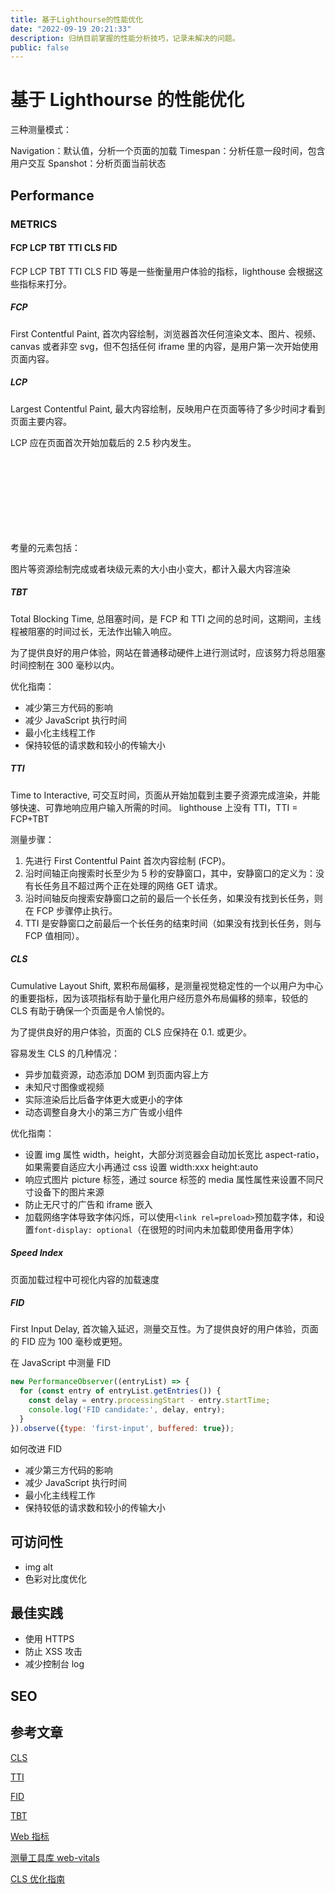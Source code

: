 ```yaml
---
title: 基于Lighthourse的性能优化
date: "2022-09-19 20:21:33"
description: 归纳目前掌握的性能分析技巧，记录未解决的问题。
public: false
---
```


# 基于 Lighthourse 的性能优化

三种测量模式：

Navigation：默认值，分析一个页面的加载
Timespan：分析任意一段时间，包含用户交互
Spanshot：分析页面当前状态

## Performance

### METRICS

#### FCP LCP TBT TTI CLS FID

FCP LCP TBT TTI CLS FID 等是一些衡量用户体验的指标，lighthouse 会根据这些指标来打分。

##### FCP

First Contentful Paint, 首次内容绘制，浏览器首次任何渲染文本、图片、视频、canvas 或者非空 svg，但不包括任何 iframe 里的内容，是用户第一次开始使用页面内容。

##### LCP

Largest Contentful Paint, 最大内容绘制，反映用户在页面等待了多少时间才看到页面主要内容。

LCP 应在页面首次开始加载后的 2.5 秒内发生。

考量的元素包括：<img> <svg> <image> <video> css的url()函数  包含文本节点或其他行内级文本元素的块级元素

图片等资源绘制完成或者块级元素的大小由小变大，都计入最大内容渲染

##### TBT

Total Blocking Time, 总阻塞时间，是 FCP 和 TTI 之间的总时间，这期间，主线程被阻塞的时间过长，无法作出输入响应。

为了提供良好的用户体验，网站在普通移动硬件上进行测试时，应该努力将总阻塞时间控制在 300 毫秒以内。

优化指南：

- 减少第三方代码的影响
- 减少 JavaScript 执行时间
- 最小化主线程工作
- 保持较低的请求数和较小的传输大小

##### TTI

Time to Interactive, 可交互时间，页面从开始加载到主要子资源完成渲染，并能够快速、可靠地响应用户输入所需的时间。
lighthouse 上没有 TTI，TTI = FCP+TBT

测量步骤：

1. 先进行 First Contentful Paint 首次内容绘制 (FCP)。
2. 沿时间轴正向搜索时长至少为 5 秒的安静窗口，其中，安静窗口的定义为：没有长任务且不超过两个正在处理的网络 GET 请求。
3. 沿时间轴反向搜索安静窗口之前的最后一个长任务，如果没有找到长任务，则在 FCP 步骤停止执行。
4. TTI 是安静窗口之前最后一个长任务的结束时间（如果没有找到长任务，则与 FCP 值相同）。

##### CLS

Cumulative Layout Shift, 累积布局偏移，是测量视觉稳定性的一个以用户为中心的重要指标，因为该项指标有助于量化用户经历意外布局偏移的频率，较低的 CLS 有助于确保一个页面是令人愉悦的。

为了提供良好的用户体验，页面的 CLS 应保持在 0.1. 或更少。

容易发生 CLS 的几种情况：

- 异步加载资源，动态添加 DOM 到页面内容上方
- 未知尺寸图像或视频
- 实际渲染后比后备字体更大或更小的字体
- 动态调整自身大小的第三方广告或小组件

优化指南：

- 设置 img 属性 width，height，大部分浏览器会自动加长宽比 aspect-ratio，如果需要自适应大小再通过 css 设置 width:xxx height:auto
- 响应式图片 picture 标签，通过 source 标签的 media 属性属性来设置不同尺寸设备下的图片来源
- 防止无尺寸的广告和 iframe 嵌入
- 加载网络字体导致字体闪烁，可以使用`<link rel=preload>`预加载字体，和设置`font-display: optional`（在很短的时间内未加载即使用备用字体）

##### Speed Index

页面加载过程中可视化内容的加载速度

##### FID

First Input Delay, 首次输入延迟，测量交互性。为了提供良好的用户体验，页面的 FID 应为 100 毫秒或更短。

在 JavaScript 中测量 FID

```javaScript
new PerformanceObserver((entryList) => {
  for (const entry of entryList.getEntries()) {
    const delay = entry.processingStart - entry.startTime;
    console.log('FID candidate:', delay, entry);
  }
}).observe({type: 'first-input', buffered: true});
```

如何改进 FID

- 减少第三方代码的影响
- 减少 JavaScript 执行时间
- 最小化主线程工作
- 保持较低的请求数和较小的传输大小

## 可访问性

- img alt
- 色彩对比度优化

## 最佳实践

- 使用 HTTPS
- 防止 XSS 攻击
- 减少控制台 log

## SEO

## 参考文章

[CLS](https://web.dev/cls/)

[TTI](https://web.dev/tti/)

[FID](https://web.dev/fid/)

[TBT](https://web.dev/lighthouse-total-blocking-time/)

[Web 指标](https://web.dev/vitals/)

[测量工具库 web-vitals](https://github.com/GoogleChrome/web-vitals)

[CLS 优化指南](https://web.dev/optimize-cls/?utm_source=lighthouse&utm_medium=devtools#%E5%AF%BC%E8%87%B4%E6%97%A0%E6%A0%B7%E5%BC%8F%E6%96%87%E6%9C%AC%E9%97%AA%E7%83%81-fout%E4%B8%8D%E5%8F%AF%E8%A7%81%E6%96%87%E6%9C%AC%E9%97%AA%E7%83%81-foit-%E7%9A%84%E7%BD%91%E7%BB%9C%E5%AD%97%E4%BD%93-%F0%9F%93%9D)
